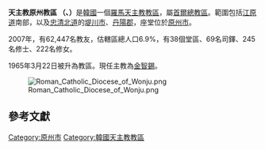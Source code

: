 {{Infobox diocese
|name = 原州
|jurisdiction = 教區
|latin = Dioecesis Voniuensis
|local = {{lang|ko|천주교 원주교구}}{{ko}}
|border = catholic
|image = 
|image_size = 
|caption = 
|location = {{ROK}}[[原州市|原州市]]
|territory = [[江原道_(南)|江原道]]南部，[[忠清北道|忠清北道]][[堤川市|堤川市]]、[[丹陽郡_(韓國)|丹陽郡]]
|rite = 羅馬禮
|patron = 
|province = [[天主教首尔总教区|首爾]]
|established = 1965年
|cathedral = 
|co-cathedral = 
|leadership = 原州主教
|ordinary = [[金智锡_(主教)|金智锡]]
|coadjutor bishop = 
|auxiliary = 
|emeritus = 
|vicar general = 
|chancery = 
|procura =
|title1 = 
|title1_name = 
|title2 = 
|title2_name = 
|title3 = 
|title3_name = 
|population = 63,651
|parishes = 
|churches = 
|congregations = 
|secular priests = 
|image2 = 
|image2_size = 
|image2_alt = 
|caption2 = 
|curia = 
|address = 
|telephone_no = 
|website = http://www.jcatholic.or.kr/
|footnote =  
}}
'''天主教原州教區 （{{lang-la|Dioecesis Voniuensis}}、{{lang-ko|천주교 원주교구}}）'''是[[韓國|韓國]]一個[[羅馬天主教|羅馬天主教]][[教區|教區]]，屬[[天主教首爾總教區|首爾總教區]]。範圍包括[[江原道_(南)|江原道]]南部，以及[[忠清北道|忠清北道]]的[[堤川市|堤川市]]、[[丹陽郡_(韓國)|丹陽郡]]，座堂位於[[原州市|原州市]]。

2007年，有62,447名教友，估轄區總人口6.9%，有38個堂區、69名司鐸、245名修士、222名修女。

1965年3月22日被升為教區。現任主教為[[金智錫_(主教)|金智錫]]。

[[File:Roman_Catholic_Diocese_of_Wonju.png|left]]

==參考文獻==
<div class="references-small">
<references />
</div>

{{朝鮮半島天主教}}
{{基督教頁腳}}
{{天主教}}
{{天主教會史}}

[[Category:原州市|Category:原州市]]
[[Category:韓國天主教教區|Category:韓國天主教教區]]